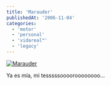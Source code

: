 ```yaml
---
title: 'Marauder'
publishedAt: '2006-11-04'
categories:
  - 'motor'
  - 'personal'
  - 'vidareal™'
  - 'legacy'
---
```


[![Marauder](https://static.flickr.com/114/288756762_09c09e34ec.jpg)](http://www.flickr.com/photos/ryck/288756762/)

Ya es mía, mi tesssssooooroooooooo...
